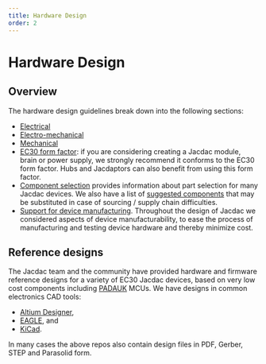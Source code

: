 ```yaml
---
title: Hardware Design
order: 2
---
```

# Hardware Design

## Overview 

The hardware design guidelines break down into the following sections:
- [Electrical](./electrical)
- [Electro-mechanical](./electro-mechanical)
- [Mechanical](./mechanical)
- [EC30 form factor](./ec30): if you are considering creating a Jacdac module, brain or power supply, we strongly recommend it conforms to the EC30 form factor. Hubs and Jacdaptors can also benefit from using this form factor.
- [Component selection](./components) provides information about part selection for many Jacdac devices. We also have a list of [suggested components](https://github.com/microsoft/jacdac-ddk/tree/main/electronics/generic/suggested-components) that may be substituted in case of sourcing / supply chain difficulties. 
- [Support for device manufacturing](./manufacturing). Throughout the design of Jacdac we considered aspects of device manufacturability, to ease the process of manufacturing and testing device hardware and thereby minimize cost. 

## Reference designs

The Jacdac team and the community have provided hardware and firmware reference designs for a variety of EC30 Jacdac devices, based on very low cost components including [PADAUK](https://github.com/microsoft/jacdac-padauk) MCUs. We have designs in common electronics CAD tools:

- [Altium Designer](https://github.com/microsoft/jacdac-ddk/tree/main/electronics/altium),
- [EAGLE](https://github.com/microsoft/jacdac-ddk/tree/main/electronics/eagle), and 
- [KiCad](https://github.com/hardwaremonkey/jacdac).

In many cases the above repos also contain design files in PDF, Gerber, STEP and Parasolid form.